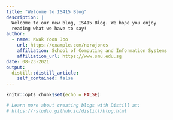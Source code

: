 ```yaml
---
title: "Welcome to IS415 Blog"
description: |
  Welcome to our new blog, IS415 Blog. We hope you enjoy 
  reading what we have to say!
author:
  - name: Kwak Yoon Joo
    url: https://example.com/norajones
    affiliation: School of Computing and Information Systems
    affiliation_url: https://www.smu.edu.sg
date: 08-23-2021
output:
  distill::distill_article:
    self_contained: false
---
```


```r
knitr::opts_chunk$set(echo = FALSE)

# Learn more about creating blogs with Distill at:
# https://rstudio.github.io/distill/blog.html

```



